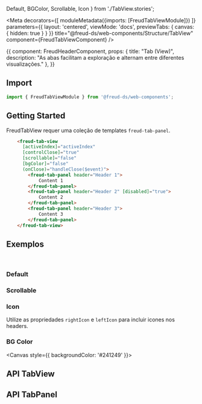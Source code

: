   Default,
  BGColor, Scrollable,
  Icon
} from './TabView.stories';

<Meta
  decorators={[
    moduleMetadata({imports: [FreudTabViewModule]})
  ]}
  parameters={{
    layout: 'centered',
    viewMode: 'docs',
    previewTabs: {
      canvas: { hidden: true }
    }
  }}
  title="@freud-ds/web-components/Structure/TabView"
  component={FreudTabViewComponent}
/>

<Story name="Storyname-hidden">
  {{
    component: FreudHeaderComponent,
    props: {
      title: "Tab (View)",
      description: "As abas facilitam a exploração e alternam entre diferentes visualizações."
    },
  }}
</Story>

## <a id="importing"></a>Import

```ts
import { FreudTabViewModule } from '@freud-ds/web-components';
```

## Getting Started
FreudTabView requer uma coleção de templates `freud-tab-panel`.
```html
    <freud-tab-view
      [activeIndex]="activeIndex"
      [controlClose]="true"
      [scrollable]="false"
      [bgColor]="false"
      (onClose)="handleClose($event)">
        <freud-tab-panel header="Header 1">
            Content 1
        </freud-tab-panel>
        <freud-tab-panel header="Header 2" [disabled]="true">
            Content 2
        </freud-tab-panel>
        <freud-tab-panel header="Header 3">
            Content 3
        </freud-tab-panel>
    </freud-tab-view>
```

## <a id="exemplos"></a>Exemplos
<br />

### Default
<Canvas>
  <Story story={Default}/>
</Canvas>

### Scrollable
<Canvas>
  <Story story={Scrollable}/>
</Canvas>

### Icon
Utilize as propriedades `rightIcon` e `leftIcon` para incluir icones nos headers.
<Canvas>
  <Story story={Icon}/>
</Canvas>

### BG Color
<Canvas style={{ backgroundColor: '#241249' }}>
  <Story story={BGColor}/>
</Canvas>

## <a id="api"></a>API TabView

<ArgsTable of={FreudTabViewComponent} />

## <a id="api-tab-panel"></a>API TabPanel

<ArgsTable of={FreudTabPanelComponent} />
